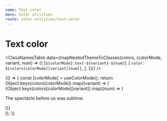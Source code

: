 ```yaml
---
name: Text color
menu: Color utilities
route: color-utilities/text-color
---
```


# Text color


<ClassNamesTable
  data={mapNestedThemeToClasses(colors, (colorMode, variant, num) => ({
    [`${colorMode}:text-${variant}-${num}`]: [
      `color: ${colors[colorMode][variant][num]}`,
    ],
  }))}
/>

<Playground>
  {() => {
    const [colorMode] = useColorMode();
    return Object.keys(colors[colorMode]).map((variant) => (
      <div key={variant} className="mb-12">
        {Object.keys(colors[colorMode][variant]).map((num) => (
          <p
            key={`${colorMode}-${variant}-${num}`}
            className={`${colorMode}:text-${variant}-${num}`}
          >
            The spectacle before us was sublime.
          </p>
        ))}
      </div>
    ));
  }}
</Playground>
